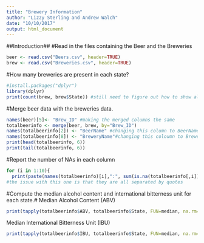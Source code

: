 ```yaml
---
title: "Brewery Information"
author: "Lizzy Sterling and Andrew Walch"
date: "10/10/2017"
output: html_document
---
```

##Introduction##
#Read in the files containing the Beer and the Breweries
```r
beer <- read.csv("Beers.csv", header=TRUE)
brew <- read.csv("Breweries.csv", header=TRUE)
```
#How many breweries are present in each state?
```r
#install.packages("dplyr")
library(dplyr)
print(count(brew, brew$State)) #still need to figure out how to show all of the states and their counts, not just the 
```
#Merge beer data with the breweries data.
```r
names(beer)[5]<- "Brew_ID" #making the merged columns the same
totalbeerinfo <- merge(beer, brew, by="Brew_ID")
names(totalbeerinfo[2]) <- "BeerName" #changing this column to BeerName
names(totalbeerinfo[8]) <- "BreweryName"#changing this coloumn to BreweryName
print(head(totalbeerinfo, 6))
print(tail(totalbeerinfo, 6))
```
#Report the number of NAs in each column
```r
for (i in 1:10){
  print(paste(names(totalbeerinfo)[i],":", sum(is.na(totalbeerinfo[,i]))))}
#the issue with this one is that they are all separated by quotes
```
#Compute the median alcohol content and international bitterness unit for each state.#
Median Alcohol Content (ABV)
```r
print(tapply(totalbeerinfo$ABV, totalbeerinfo$State, FUN=median, na.rm=TRUE))
```
Median International Bitterness Unit (IBU)
```r
print(tapply(totalbeerinfo$IBU, totalbeerinfo$State, FUN=median, na.rm=TRUE))
```
